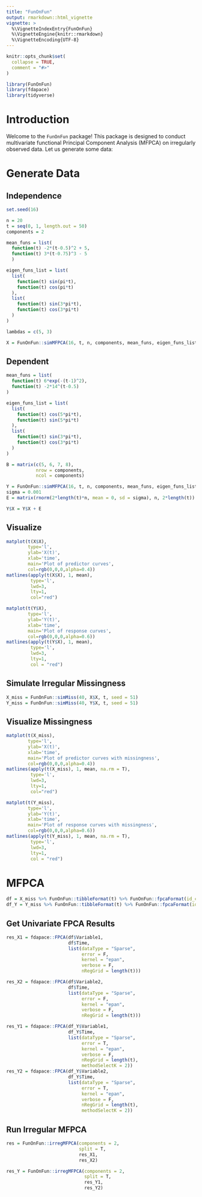 ```yaml
---
title: "FunOnFun"
output: rmarkdown::html_vignette
vignette: >
  %\VignetteIndexEntry{FunOnFun}
  %\VignetteEngine{knitr::rmarkdown}
  %\VignetteEncoding{UTF-8}
---
```


```r
knitr::opts_chunk$set(
  collapse = TRUE,
  comment = "#>"
)
```

```r
library(FunOnFun)
library(fdapace)
library(tidyverse)
```

# Introduction

Welcome to the `FunOnFun` package! This package is designed to conduct multivariate functional Principal Component Analysis (MFPCA) on irregularly observed data. Let us generate some data:

# Generate Data

## Independence

```r
set.seed(16)

n = 20
t = seq(0, 1, length.out = 50)
components = 2

mean_funs = list(
  function(t) -2*(t-0.5)^2 + 5,
  function(t) 3*(t-0.75)^3 - 5
  )

eigen_funs_list = list(
  list(
    function(t) sin(pi*t),
    function(t) cos(pi*t)
  ),
  list(
    function(t) sin(3*pi*t),
    function(t) cos(3*pi*t)
  )
)

lambdas = c(5, 3)

X = FunOnFun::simMFPCA(16, t, n, components, mean_funs, eigen_funs_list, lambdas, response = FALSE)
```

## Dependent

```r
mean_funs = list(
  function(t) 6*exp(-(t-1)^2),
  function(t) -2*14^(t-0.5)
)

eigen_funs_list = list(
  list(
    function(t) cos(5*pi*t),
    function(t) sin(5*pi*t)
  ),
  list(
    function(t) sin(3*pi*t),
    function(t) cos(3*pi*t)
  )
)

B = matrix(c(5, 6, 7, 8),
           nrow = components,
           ncol = components)

Y = FunOnFun::simMFPCA(16, t, n, components, mean_funs, eigen_funs_list, lambdas, response = TRUE, B = B)
sigma = 0.001
E = matrix(rnorm(2*length(t)*n, mean = 0, sd = sigma), n, 2*length(t))

Y$X = Y$X + E
```

## Visualize

```r
matplot(t(X$X), 
        type='l', 
        ylab='X(t)', 
        xlab='time', 
        main='Plot of predictor curves', 
        col=rgb(0,0,0,alpha=0.4))
matlines(apply(t(X$X), 1, mean),
         type='l',
         lwd=3,
         lty=1,
         col="red")

matplot(t(Y$X), 
        type='l', 
        ylab='Y(t)', 
        xlab='time', 
        main='Plot of response curves', 
        col=rgb(0,0,0,alpha=0.6))
matlines(apply(t(Y$X), 1, mean),
         type='l',
         lwd=3,
         lty=1,
         col = "red")
```

## Simulate Irregular Missingness

```r
X_miss = FunOnFun::simMiss(40, X$X, t, seed = 51)
Y_miss = FunOnFun::simMiss(40, Y$X, t, seed = 51)
```

## Visualize Missingness

```r
matplot(t(X_miss), 
        type='l', 
        ylab='X(t)', 
        xlab='time', 
        main='Plot of predictor curves with missingness', 
        col=rgb(0,0,0,alpha=0.4))
matlines(apply(t(X_miss), 1, mean, na.rm = T),
         type='l',
         lwd=3,
         lty=1,
         col="red")

matplot(t(Y_miss),
        type='l', 
        ylab='Y(t)', 
        xlab='time', 
        main='Plot of response curves with missingness', 
        col=rgb(0,0,0,alpha=0.6))
matlines(apply(t(Y_miss), 1, mean, na.rm = T),
         type='l',
         lwd=3,
         lty=1,
         col = "red")
```



# MFPCA

```r
df = X_miss %>% FunOnFun::tibbleFormat(t) %>% FunOnFun::fpcaFormat(id_col = "id")
df_Y = Y_miss %>% FunOnFun::tibbleFormat(t) %>% FunOnFun::fpcaFormat(id_col = "id")
```

## Get Univariate FPCA Results

```r
res_X1 = fdapace::FPCA(df$Variable1,
                       df$Time,
                       list(dataType = "Sparse",
                            error = F,
                            kernel = "epan",
                            verbose = F,
                            nRegGrid = length(t)))

res_X2 = fdapace::FPCA(df$Variable2,
                       df$Time,
                       list(dataType = "Sparse",
                            error = F,
                            kernel = "epan",
                            verbose = F,
                            nRegGrid = length(t)))

res_Y1 = fdapace::FPCA(df_Y$Variable1,
                       df_Y$Time,
                       list(dataType = "Sparse",
                            error = T,
                            kernel = "epan",
                            verbose = F,
                            nRegGrid = length(t),
                            methodSelectK = 2))
res_Y2 = fdapace::FPCA(df_Y$Variable2,
                       df_Y$Time,
                       list(dataType = "Sparse",
                            error = T,
                            kernel = "epan",
                            verbose = F,
                            nRegGrid = length(t),
                            methodSelectK = 2))
```

## Run Irregular MFPCA

```r
res = FunOnFun::irregMFPCA(components = 2,
                           split = T,
                           res_X1,
                           res_X2)

res_Y = FunOnFun::irregMFPCA(components = 2,
                             split = T,
                             res_Y1,
                             res_Y2)
```









